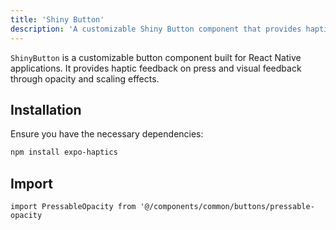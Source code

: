 ```yaml
---
title: 'Shiny Button'
description: 'A customizable Shiny Button component that provides haptic feedback and opacity effects on press.'
---
```


`ShinyButton` is a customizable button component built for React Native applications. It provides haptic feedback on press and visual feedback through opacity and scaling effects.

## Installation

Ensure you have the necessary dependencies:

```bash
npm install expo-haptics
```

## Import

`import PressableOpacity from '@/components/common/buttons/pressable-opacity`